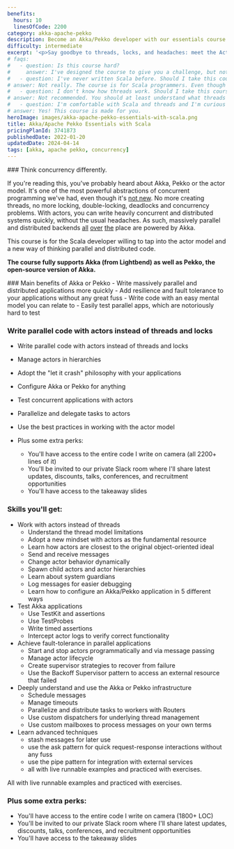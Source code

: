```yaml
---
benefits:
  hours: 10
  linesOfCode: 2200
category: akka-apache-pekko
description: Become an Akka/Pekko developer with our essentials course. Master the fundamentals of Akka/Pekko with Scala and distributed JVM applications through clear lessons, practical exercises, and a smooth learning curve. Ideal for those with some programming experience, this course will quickly equip you with essential skills to effectively tackle real-world distributed challenges.
difficulty: intermediate
excerpt: '<p>Say goodbye to threads, locks, and headaches: meet the Actor Model and discover a smarter approach to concurrent and distributed coding &mdash; <a href="/courses/akka-classic-essentials-with-scala">classic actors also available</a></p>'
# faqs:
#   - question: Is this course hard?
#     answer: I've designed the course to give you a challenge, but not too much that it becomes frustrating. In case you struggle with something, we have a whole group on Slack for discussions, and I'm responsive.
#   - question: I've never written Scala before. Should I take this course?
# answer: Not really. The course is for Scala programmers. Even though we do a bit of a recap at the beginning of the course to make sure we're all on the same page, that part is not enough to give you confident skills with Scala if you've never seen it before.
#   - question: I don't know how threads work. Should I take this course?
# answer: Not recommended. You should at least understand what threads are and how a normal computer can do multiple things at the same time.
#   - question: I'm comfortable with Scala and threads and I'm curious about this actor model. Should I take this course?
# answer: Yes! This course is made for you.
heroImage: images/akka-apache-pekko-essentials-with-scala.png
title: Akka/Apache Pekko Essentials with Scala
pricingPlanId: 3741873
publishedDate: 2022-01-20
updatedDate: 2024-04-14
tags: [akka, apache pekko, concurrency]
---
```



<CourseLayout>
<Fragment slot="goal">
### Think concurrency differently.

If you're reading this, you've probably heard about Akka, Pekko or the actor model. It's one of the most powerful abstractions of concurrent programming we've had, even though it's [not new](<https://en.wikipedia.org/wiki/Erlang_(programming_language)#%22Let_it_Crash%22_coding_style>). No more creating threads, no more locking, double-locking, deadlocks and concurrency problems. With actors, you can write heavily concurrent and distributed systems quickly, without the usual headaches. As such, massively parallel and distributed backends [all](https://www.lightbend.com/case-studies) [over](https://x.com/lightbend/status/1067393653356802048?lang=en) [the](https://www.linkedin.com/blog/engineering/product-design/now-you-see-me-now-you-dont-linkedins-real-time-presence-platf) place are powered by Akka.

This course is for the Scala developer willing to tap into the actor model and a new way of thinking parallel and distributed code.

**The course fully supports Akka (from Lightbend) as well as Pekko, the open-source version of Akka.**

</Fragment>
<Fragment slot="skills">
### Main benefits of Akka or Pekko
- Write massively parallel and distributed applications more quickly
- Add resilience and fault tolerance to your applications without any great fuss
- Write code with an easy mental model you can relate to
- Easily test parallel apps, which are notoriously hard to test

### Write parallel code with actors instead of threads and locks

- Write parallel code with actors instead of threads and locks
- Manage actors in hierarchies
- Adopt the "let it crash" philosophy with your applications
- Configure Akka or Pekko for anything
- Test concurrent applications with actors
- Parallelize and delegate tasks to actors
- Use the best practices in working with the actor model

- Plus some extra perks:
  - You'll have access to the entire code I write on camera (all 2200+ lines of it)
  - You'll be invited to our private Slack room where I'll share latest updates, discounts, talks, conferences, and recruitment opportunities
  - You'll have access to the takeaway slides

### Skills you'll get:

- Work with actors instead of threads
  - Understand the thread model limitations
  - Adopt a new mindset with actors as the fundamental resource
  - Learn how actors are closest to the original object-oriented ideal
  - Send and receive messages
  - Change actor behavior dynamically
  - Spawn child actors and actor hierarchies
  - Learn about system guardians
  - Log messages for easier debugging
  - Learn how to configure an Akka/Pekko application in 5 different ways
- Test Akka applications
  - Use TestKit and assertions
  - Use TestProbes
  - Write timed assertions
  - Intercept actor logs to verify correct functionality
- Achieve fault-tolerance in parallel applications
  - Start and stop actors programmatically and via message passing
  - Manage actor lifecycle
  - Create supervisor strategies to recover from failure
  - Use the Backoff Supervisor pattern to access an external resource that failed
- Deeply understand and use the Akka or Pekko infrastructure
  - Schedule messages
  - Manage timeouts
  - Parallelize and distribute tasks to workers with Routers
  - Use custom dispatchers for underlying thread management
  - Use custom mailboxes to process messages on your own terms
- Learn advanced techniques
  - stash messages for later use
  - use the ask pattern for quick request-response interactions without any fuss
  - use the pipe pattern for integration with external services
  - all with live runnable examples and practiced with exercises.

All with live runnable examples and practiced with exercises.

### Plus some extra perks:

- You'll have access to the entire code I write on camera (1800+ LOC)
- You'll be invited to our private Slack room where I'll share latest updates, discounts, talks, conferences, and recruitment opportunities
- You'll have access to the takeaway slides

</Fragment>
</CourseLayout>

